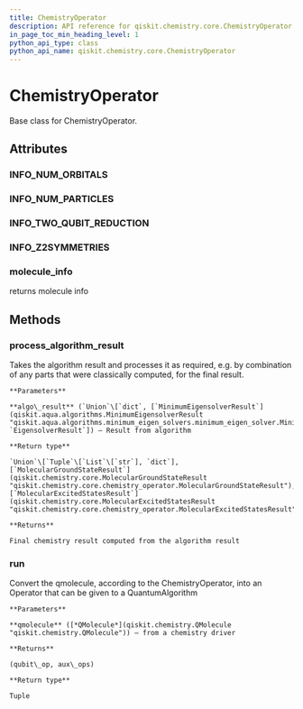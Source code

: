 ```yaml
---
title: ChemistryOperator
description: API reference for qiskit.chemistry.core.ChemistryOperator
in_page_toc_min_heading_level: 1
python_api_type: class
python_api_name: qiskit.chemistry.core.ChemistryOperator
---
```


# ChemistryOperator

<Class id="qiskit.chemistry.core.ChemistryOperator" isDedicatedPage={true} github="https://github.com/qiskit-community/qiskit-aqua/tree/stable/0.7/qiskit/chemistry/core/chemistry_operator.py" signature="ChemistryOperator" modifiers="class">
  Base class for ChemistryOperator.

  ## Attributes

  <span id="chemistryoperator-info-num-orbitals" />

  ### INFO\_NUM\_ORBITALS

  <Attribute id="qiskit.chemistry.core.ChemistryOperator.INFO_NUM_ORBITALS" attributeValue="'num_orbitals'" />

  <span id="chemistryoperator-info-num-particles" />

  ### INFO\_NUM\_PARTICLES

  <Attribute id="qiskit.chemistry.core.ChemistryOperator.INFO_NUM_PARTICLES" attributeValue="'num_particles'" />

  <span id="chemistryoperator-info-two-qubit-reduction" />

  ### INFO\_TWO\_QUBIT\_REDUCTION

  <Attribute id="qiskit.chemistry.core.ChemistryOperator.INFO_TWO_QUBIT_REDUCTION" attributeValue="'two_qubit_reduction'" />

  <span id="chemistryoperator-info-z2symmetries" />

  ### INFO\_Z2SYMMETRIES

  <Attribute id="qiskit.chemistry.core.ChemistryOperator.INFO_Z2SYMMETRIES" attributeValue="'z2symmetries'" />

  <span id="chemistryoperator-molecule-info" />

  ### molecule\_info

  <Attribute id="qiskit.chemistry.core.ChemistryOperator.molecule_info">
    returns molecule info
  </Attribute>

  ## Methods

  <span id="chemistryoperator-process-algorithm-result" />

  ### process\_algorithm\_result

  <Function id="qiskit.chemistry.core.ChemistryOperator.process_algorithm_result" signature="ChemistryOperator.process_algorithm_result(algo_result)">
    Takes the algorithm result and processes it as required, e.g. by combination of any parts that were classically computed, for the final result.

    **Parameters**

    **algo\_result** (`Union`\[`dict`, [`MinimumEigensolverResult`](qiskit.aqua.algorithms.MinimumEigensolverResult "qiskit.aqua.algorithms.minimum_eigen_solvers.minimum_eigen_solver.MinimumEigensolverResult"), `EigensolverResult`]) – Result from algorithm

    **Return type**

    `Union`\[`Tuple`\[`List`\[`str`], `dict`], [`MolecularGroundStateResult`](qiskit.chemistry.core.MolecularGroundStateResult "qiskit.chemistry.core.chemistry_operator.MolecularGroundStateResult"), [`MolecularExcitedStatesResult`](qiskit.chemistry.core.MolecularExcitedStatesResult "qiskit.chemistry.core.chemistry_operator.MolecularExcitedStatesResult")]

    **Returns**

    Final chemistry result computed from the algorithm result
  </Function>

  <span id="chemistryoperator-run" />

  ### run

  <Function id="qiskit.chemistry.core.ChemistryOperator.run" signature="ChemistryOperator.run(qmolecule)" modifiers="abstract">
    Convert the qmolecule, according to the ChemistryOperator, into an Operator that can be given to a QuantumAlgorithm

    **Parameters**

    **qmolecule** ([*QMolecule*](qiskit.chemistry.QMolecule "qiskit.chemistry.QMolecule")) – from a chemistry driver

    **Returns**

    (qubit\_op, aux\_ops)

    **Return type**

    Tuple
  </Function>
</Class>

